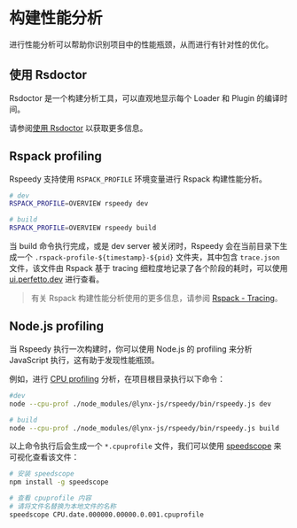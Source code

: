 # 构建性能分析

进行性能分析可以帮助你识别项目中的性能瓶颈，从而进行有针对性的优化。

## 使用 Rsdoctor

Rsdoctor 是一个构建分析工具，可以直观地显示每个 Loader 和 Plugin 的编译时间。

请参阅[使用 Rsdoctor](./use-rsdoctor) 以获取更多信息。

## Rspack profiling

Rspeedy 支持使用 `RSPACK_PROFILE` 环境变量进行 Rspack 构建性能分析。

```bash
# dev
RSPACK_PROFILE=OVERVIEW rspeedy dev

# build
RSPACK_PROFILE=OVERVIEW rspeedy build
```

当 build 命令执行完成，或是 dev server 被关闭时，Rspeedy 会在当前目录下生成一个 `.rspack-profile-${timestamp}-${pid}` 文件夹，其中包含 `trace.json` 文件，该文件由 Rspack 基于 tracing 细粒度地记录了各个阶段的耗时，可以使用 [ui.perfetto.dev](https://ui.perfetto.dev/) 进行查看。

> 有关 Rspack 构建性能分析使用的更多信息，请参阅 [Rspack - Tracing](https://rspack.dev/contribute/development/tracing)。

## Node.js profiling

当 Rspeedy 执行一次构建时，你可以使用 Node.js 的 profiling 来分析 JavaScript 执行，这有助于发现性能瓶颈。

例如，进行 [CPU profiling](https://nodejs.org/docs/v20.17.0/api/cli.html#--cpu-prof) 分析，在项目根目录执行以下命令：

```bash
#dev
node --cpu-prof ./node_modules/@lynx-js/rspeedy/bin/rspeedy.js dev

# build
node --cpu-prof ./node_modules/@lynx-js/rspeedy/bin/rspeedy.js build
```

以上命令执行后会生成一个 `*.cpuprofile` 文件，我们可以使用 [speedscope](https://github.com/jlfwong/speedscope) 来可视化查看该文件：

```bash
# 安装 speedscope
npm install -g speedscope

# 查看 cpuprofile 内容
# 请将文件名替换为本地文件的名称
speedscope CPU.date.000000.00000.0.001.cpuprofile
```
